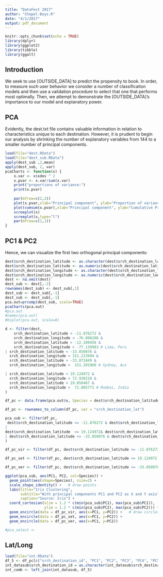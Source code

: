 ```yaml
---
title: "DataFest 2017"
author: "Chapel-Boys.R"
date: "4/1/2017"
output: pdf_document
---
```


```r
knitr::opts_chunk$set(echo = TRUE)
library(dplyr)
library(ggplot2)
library(tibble)
library(ggalt)
```

## Introduction

We seek to use [OUTSIDE_DATA] to predict the propensity to book. In order, to measure such user behavior we consider a number of classification models and then use a validation procedure to select that one that performs most optimally. Then, we attempt to demonstrate the [OUTSIDE_DATA]'s importance to our model and explanatory power. 

## PCA

Evidently, the dest.txt file contains valuable information in relation to characteristics unique to each destination. However, it is prudent to begin our analysis by shrinking the number of explanatory variables from 144 to a smaller number of principal components. 

```r
load(file="dest.RData")
load(file="dest_sub.RData")
apply(dest_sub ,2,mean)
apply(dest_sub, 2, var)
pcaCharts <- function(x) {
    x.var <- x$sdev ^ 2
    x.pvar <- x.var/sum(x.var)
    print("proportions of variance:")
    print(x.pvar)
    
    par(mfrow=c(2,2))
    plot(x.pvar,xlab="Principal component", ylab="Proportion of variance explained", ylim=c(0,1), type='b')
    plot(cumsum(x.pvar),xlab="Principal component", ylab="Cumulative Proportion of variance explained", ylim=c(0,1), type='b')
    screeplot(x)
    screeplot(x,type="l")
    par(mfrow=c(1,1))
}
```

## PC1 & PC2

Hence, we can visualize the first two orthogonal principal components:

```r
dest$srch_destination_latitude <- as.character(dest$srch_destination_latitude)
dest$srch_destination_latitude <- as.numeric(dest$srch_destination_latitude)
dest$srch_destination_longitude <- as.character(dest$srch_destination_longitude)
dest$srch_destination_longitude <- as.numeric(dest$srch_destination_longitude)
dest <- na.omit(dest)
dest_sub <- dest[,-2]
rownames(dest_sub) <- dest_sub[,1]
dest_sub <- dest_sub[,-1]
dest_sub <- dest_sub[,-1]
pca.out=prcomp(dest_sub, scale=TRUE)
pcaCharts(pca.out)
#pca.out
#names(pca.out)
#biplot(pca.out, scale=0)

d <- filter(dest, 
    srch_destination_latitude < -11.876272 &
    srch_destination_longitude < -76.898208 & 
    srch_destination_latitude > -12.109458 &  
    srch_destination_longitude > -77.139983 # Lima, Peru
| srch_destination_latitude < -33.850076 & 
  srch_destination_longitude < 151.223994 & 
  srch_destination_latitude > -33.871849 & 
  srch_destination_longitude >  151.201960 # Sydney, Aus

| srch_destination_latitude < 19.124972 & 
  srch_destination_longitude < 72.930218 & 
  srch_destination_latitude > 19.058467 & 
  srch_destination_longitude >  72.805771 # Mumbai, India
) 

df_pc <- data.frame(pca.out$x, Species = dest$srch_destination_latitude)

df_pc <- rownames_to_column(df_pc, var = "srch_destination_lat")

pca_sub <- filter(df_pc, 
 dest$srch_destination_latitude <= -11.876272 & dest$srch_destination_latitude >= -12.109458
|
dest$srch_destination_latitude  <= 19.124972& dest$srch_destination_latitude >= 19.058467 
| dest$srch_destination_latitude <= -33.850076 & dest$srch_destination_latitude >= -33.871849
)

df_pc_vir <- filter(df_pc, dest$srch_destination_latitude <= -11.876272 & dest$srch_destination_latitude >= -12.109458)  # df for 'virginica'

df_pc_set <- filter(df_pc, dest$srch_destination_latitude <= 19.124972 & dest$srch_destination_latitude >= 19.058467)  # df for 'setosa'#

df_pc_ver <- filter(df_pc, dest$srch_destination_latitude <= -33.850076 & dest$srch_destination_latitude >= -33.871849)  # df for 'versicolor'

ggplot(pca_sub, aes(PC1, PC2, col=Species)) + 
  geom_point(aes(shape=Species), size=2) +
  scale_shape_identity() +   # draw points
  labs(title="Iris Clustering", 
       subtitle="With principal components PC1 and PC2 as X and Y axis",
       caption="Source: Iris") + 
  coord_cartesian(xlim = 1.2 * c(min(pca_sub$PC1), max(pca_sub$PC1)), 
                  ylim = 1.2 * c(min(pca_sub$PC2), max(pca_sub$PC2))) +   # change axis limits
  geom_encircle(data = df_pc_vir, aes(x=PC1, y=PC2)) +   # draw circles
  geom_encircle(data = df_pc_set, aes(x=PC1, y=PC2)) + 
  geom_encircle(data = df_pc_ver, aes(x=PC1, y=PC2))

#pca_select <- 
```

## Lat/Long

```r
load(file="int.RData")
df_5 <- df_pc[c("srch_destination_id", "PC1", "PC2", "PC3", "PC4", "PC5")]
int_datasub$srch_destination_id = as.character(int_datasub$srch_destination_id)
int_comb <- left_join(int_datasub, df_5)


```